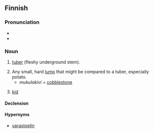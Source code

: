 ==Finnish==
{{Finnish index|m|u}}

===Pronunciation===
* {{IPA|/ˈmukulɑ/|lang=fi}}
* {{hyphenation|mu|ku|la}}

===Noun===
{{infl|fi|noun}}

# {{context|botany|lang=fi}} [[tuber]] (fleshy underground stem).
# Any small, hard [[lump]] that might be compared to a tuber, especially potato.
#* ''mukulakivi'' = [[cobblestone]]
# {{dialectal|lang=fi}} [[kid]]

====Declension====
{{fi-decl-kulkija|mukul}}

====Hypernyms====
* [[varastoelin]]